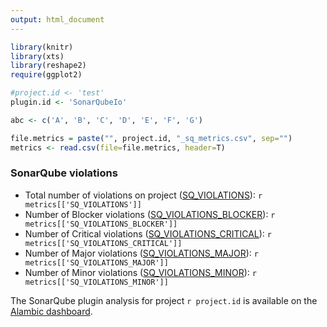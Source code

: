 ```yaml
---
output: html_document
---
```

<div class="row"><div class="col-md-12">
```r
library(knitr)
library(xts)
library(reshape2)
require(ggplot2)

#project.id <- 'test'
plugin.id <- 'SonarQubeIo'

abc <- c('A', 'B', 'C', 'D', 'E', 'F', 'G')

file.metrics = paste("", project.id, "_sq_metrics.csv", sep="")
metrics <- read.csv(file=file.metrics, header=T)
```

### <a name="quick-summary"></a>SonarQube violations

* Total number of violations on project ([SQ_VIOLATIONS](/documentation/metrics#SQ_VIOLATIONS)): ``r metrics[['SQ_VIOLATIONS']]``
* Number of Blocker violations ([SQ_VIOLATIONS_BLOCKER](/documentation/metrics#SQ_VIOLATIONS_BLOCKER)): ``r metrics[['SQ_VIOLATIONS_BLOCKER']]``
* Number of Critical violations ([SQ_VIOLATIONS_CRITICAL](/documentation/metrics#SQ_VIOLATIONS_CRITICAL)): ``r metrics[['SQ_VIOLATIONS_CRITICAL']]``
* Number of Major violations ([SQ_VIOLATIONS_MAJOR](/documentation/metrics#SQ_VIOLATIONS_MAJOR)): ``r metrics[['SQ_VIOLATIONS_MAJOR']]``
* Number of Minor violations ([SQ_VIOLATIONS_MINOR](/documentation/metrics#SQ_VIOLATIONS_MINOR)): ``r metrics[['SQ_VIOLATIONS_MINOR']]``

The SonarQube plugin analysis for project ``r project.id`` is available on the [Alambic dashboard](/projects/`r project.id`/SonarQubeIo/SonarQubeIo.html).

